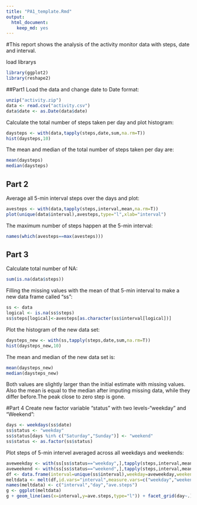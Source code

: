 ```yaml
---
title: "PA1_template.Rmd"
output:
  html_document:
    keep_md: yes
---
```

#This report shows the analysis of the activity monitor data with steps, date and interval.

load librarys
```r
library(ggplot2)
library(reshape2)
```
##Part1
Load the data and change date to Date format:
```r
unzip("activity.zip")
data <- read.csv("activity.csv")
data$date <- as.Date(data$date)
```
Calculate the total number of steps taken per day and plot histogram:
```r
daysteps <- with(data,tapply(steps,date,sum,na.rm=T))
hist(daysteps,10)
```

The mean and median of the total number of steps taken per day are:
```r
mean(daysteps)
median(daysteps)
```
## Part 2
Average all 5-min interval steps over the days and plot:
```r
avesteps <- with(data,tapply(steps,interval,mean,na.rm=T))
plot(unique(data$interval),avesteps,type="l",xlab="interval")
```
The maximum number of steps happen at the 5-min interval:
```r
names(which(avesteps==max(avesteps)))
```
## Part 3
Calculate total number of NA:
```r
sum(is.na(data$steps))
```
Filling the missing values with the mean of that 5-min interval to make a new data frame called "ss":
```r
ss <- data
logical <- is.na(ss$steps)
ss$steps[logical]<-avesteps[as.character(ss$interval[logical])]
```
Plot the histogram of the new data set:
```r
daysteps_new <- with(ss,tapply(steps,date,sum,na.rm=T))
hist(daysteps_new,10)
```
The mean and median of the new data set is:
```r
mean(daysteps_new)
median(daysteps_new)
```
Both values are slightly larger than the initial estimate with missing values. Also the mean is equal to the median after imputing missing data, while they differ before.The peak close to zero step is gone.

#Part 4
Create new factor variable "status" with two levels-"weekday" and "Weekend":
```r
days <- weekdays(ss$date)
ss$status <- "weekday"
ss$status[days %in% c("Saturday","Sunday")] <- "weekend"
ss$status <- as.factor(ss$status)
```
Plot steps of 5-min intervel averaged across all weekdays and weekends:
```r
aveweekday <- with(ss[ss$status=="weekday",],tapply(steps,interval,mean))
aveweekend <- with(ss[ss$status=="weekend",],tapply(steps,interval,mean))
df <- data.frame(interval=unique(ss$interval),weekday=aveweekday,weekend=aveweekend)
meltdata <- melt(df,id.vars="interval",measure.vars=c("weekday","weekend"))
names(meltdata) <- c("interval","day","ave.steps")
g <- ggplot(meltdata)
g + geom_line(aes(x=interval,y=ave.steps,type="l")) + facet_grid(day~.) + ylab("Number of steps")
```
